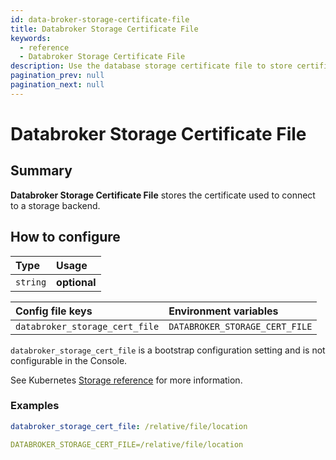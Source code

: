 ```yaml
---
id: data-broker-storage-certificate-file
title: Databroker Storage Certificate File
keywords:
  - reference
  - Databroker Storage Certificate File
description: Use the database storage certificate file to store certificates used to connect to storage backends.
pagination_prev: null
pagination_next: null
---
```



# Databroker Storage Certificate File

## Summary

**Databroker Storage Certificate File** stores the certificate used to connect to a storage backend.

## How to configure

| **Type** | **Usage**    |
| :------- | :----------- |
| `string` | **optional** |

<Tabs>
<TabItem value="Core" label="Core">

| **Config file keys**           | **Environment variables**      |
| :----------------------------- | :----------------------------- |
| `databroker_storage_cert_file` | `DATABROKER_STORAGE_CERT_FILE` |

</TabItem>
<TabItem value="Enterprise" label="Enterprise">

`databroker_storage_cert_file` is a bootstrap configuration setting and is not configurable in the Console.

</TabItem>
<TabItem value="Kubernetes" label="Kubernetes">

See Kubernetes [Storage reference](/docs/deploy/k8s/reference#storage) for more information.

</TabItem>
</Tabs>

### Examples

```yaml
databroker_storage_cert_file: /relative/file/location

DATABROKER_STORAGE_CERT_FILE=/relative/file/location
```
